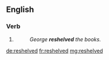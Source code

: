 ==English==

===Verb===
{{head|en}}

# {{past participle of|reshelve|lang=en}}
#: ''George '''reshelved''' the books.''

[[de:reshelved]]
[[fr:reshelved]]
[[mg:reshelved]]